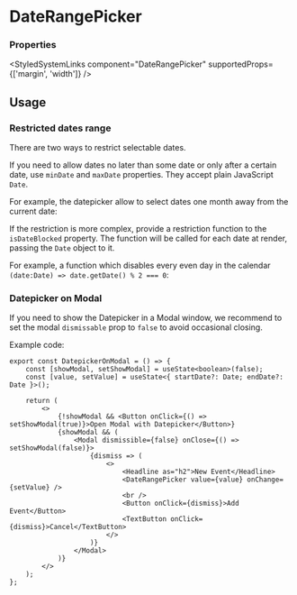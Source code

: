 

<Meta of={DateRangePickerStories} />

# DateRangePicker

<Primary />

### Properties

<ArgTypes of={DateRangePickerStories.Default} />

<StyledSystemLinks component="DateRangePicker" supportedProps={['margin', 'width']} />

## Usage

### Restricted dates range

There are two ways to restrict selectable dates.

If you need to allow dates no later than some date or only after a certain date, use `minDate` and `maxDate`
properties. They accept plain JavaScript `Date`.

For example, the datepicker allow to select dates one month away from the current date:

<Story of={DateRangePickerStories.WithRestrictedDays} />

If the restriction is more complex, provide a restriction function to the `isDateBlocked` property.
The function will be called for each date at render, passing the `Date` object to it.

For example, a function which disables every even day in the calendar `(date:Date) => date.getDate() % 2 === 0`:

<Story of={DateRangePickerStories.WithDayAvailabilityFunction} />

### Datepicker on Modal

If you need to show the Datepicker in a Modal window, we recommend to set the modal `dismissable` prop to `false` to avoid
occasional closing.

<Unstyled>
    <DatepickerOnModal />
</Unstyled>

Example code:

```tsx
export const DatepickerOnModal = () => {
    const [showModal, setShowModal] = useState<boolean>(false);
    const [value, setValue] = useState<{ startDate?: Date; endDate?: Date }>();

    return (
        <>
            {!showModal && <Button onClick={() => setShowModal(true)}>Open Modal with Datepicker</Button>}
            {showModal && (
                <Modal dismissible={false} onClose={() => setShowModal(false)}>
                    {dismiss => (
                        <>
                            <Headline as="h2">New Event</Headline>
                            <DateRangePicker value={value} onChange={setValue} />
                            <br />
                            <Button onClick={dismiss}>Add Event</Button>
                            <TextButton onClick={dismiss}>Cancel</TextButton>
                        </>
                    )}
                </Modal>
            )}
        </>
    );
};
```

<Stories includePrimary={false} />
